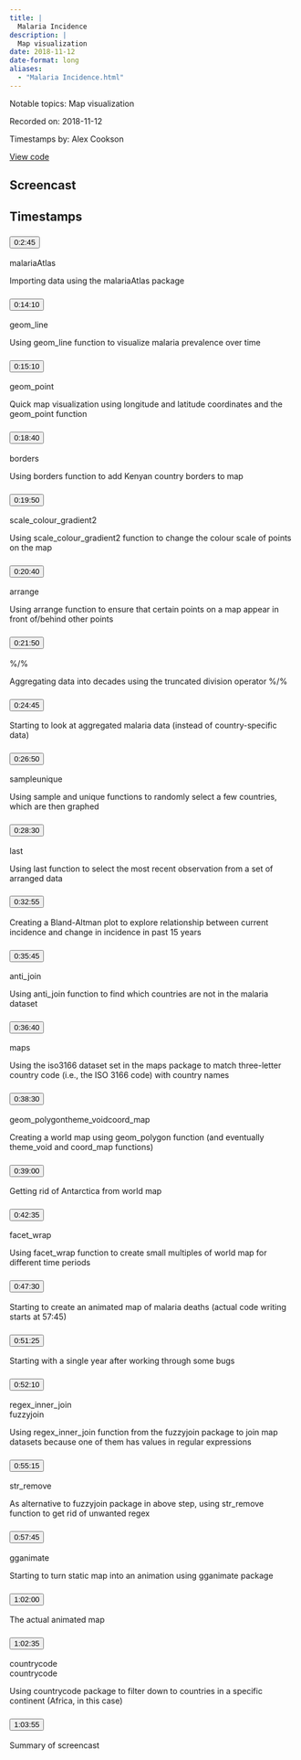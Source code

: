 ```yaml
---
title: |
  Malaria Incidence
description: |
  Map visualization
date: 2018-11-12
date-format: long
aliases:
  - "Malaria Incidence.html"
---
```


Notable topics: Map visualization

Recorded on: 2018-11-12

Timestamps by: Alex Cookson

[View code](https://github.com/dgrtwo/data-screencasts/blob/master/malaria.Rmd)

## Screencast

<div id="yt-player" data-video-id="5_6O2oDy5Jk"></div>

## Timestamps

```{=html}
<div id="topics">
  <div class="topic">
    <h3 id="ts-165">
      <button class="btn btn-link btn-timestamp" onClick="playerSkipToTimestamp(165, this)">0:2:45</button>
    </h3>
    <div class="topic_badges"><div></div><div><span class="badge-packages badge bg-primary">malariaAtlas</span></div></div>
    <div class="topic_description">
      <p>Importing data using the malariaAtlas package</p>

    </div>
  </div>
  <div class="topic">
    <h3 id="ts-850">
      <button class="btn btn-link btn-timestamp" onClick="playerSkipToTimestamp(850, this)">0:14:10</button>
    </h3>
    <div class="topic_badges"><div><span class="badge-functions badge bg-info">geom_line</span></div><div></div></div>
    <div class="topic_description">
      <p>Using geom_line function to visualize malaria prevalence over time</p>

    </div>
  </div>
  <div class="topic">
    <h3 id="ts-910">
      <button class="btn btn-link btn-timestamp" onClick="playerSkipToTimestamp(910, this)">0:15:10</button>
    </h3>
    <div class="topic_badges"><div><span class="badge-functions badge bg-info">geom_point</span></div><div></div></div>
    <div class="topic_description">
      <p>Quick map visualization using longitude and latitude coordinates and the geom_point function</p>

    </div>
  </div>
  <div class="topic">
    <h3 id="ts-1120">
      <button class="btn btn-link btn-timestamp" onClick="playerSkipToTimestamp(1120, this)">0:18:40</button>
    </h3>
    <div class="topic_badges"><div><span class="badge-functions badge bg-info">borders</span></div><div></div></div>
    <div class="topic_description">
      <p>Using borders function to add Kenyan country borders to map</p>

    </div>
  </div>
  <div class="topic">
    <h3 id="ts-1190">
      <button class="btn btn-link btn-timestamp" onClick="playerSkipToTimestamp(1190, this)">0:19:50</button>
    </h3>
    <div class="topic_badges"><div><span class="badge-functions badge bg-info">scale_colour_gradient2</span></div><div></div></div>
    <div class="topic_description">
      <p>Using scale_colour_gradient2 function to change the colour scale of points on the map</p>

    </div>
  </div>
  <div class="topic">
    <h3 id="ts-1240">
      <button class="btn btn-link btn-timestamp" onClick="playerSkipToTimestamp(1240, this)">0:20:40</button>
    </h3>
    <div class="topic_badges"><div><span class="badge-functions badge bg-info">arrange</span></div><div></div></div>
    <div class="topic_description">
      <p>Using arrange function to ensure that certain points on a map appear in front of/behind other points</p>

    </div>
  </div>
  <div class="topic">
    <h3 id="ts-1310">
      <button class="btn btn-link btn-timestamp" onClick="playerSkipToTimestamp(1310, this)">0:21:50</button>
    </h3>
    <div class="topic_badges"><div><span class="badge-functions badge bg-info">%/%</span></div><div></div></div>
    <div class="topic_description">
      <p>Aggregating data into decades using the truncated division operator %/%</p>

    </div>
  </div>
  <div class="topic">
    <h3 id="ts-1485">
      <button class="btn btn-link btn-timestamp" onClick="playerSkipToTimestamp(1485, this)">0:24:45</button>
    </h3>
    <div class="topic_badges"><div></div><div></div></div>
    <div class="topic_description">
      <p>Starting to look at aggregated malaria data (instead of country-specific data)</p>

    </div>
  </div>
  <div class="topic">
    <h3 id="ts-1610">
      <button class="btn btn-link btn-timestamp" onClick="playerSkipToTimestamp(1610, this)">0:26:50</button>
    </h3>
    <div class="topic_badges"><div><span class="badge-functions badge bg-info">sample</span><span class="badge-functions badge bg-info">unique</span></div><div></div></div>
    <div class="topic_description">
      <p>Using sample and unique functions to randomly select a few countries, which are then graphed</p>

    </div>
  </div>
  <div class="topic">
    <h3 id="ts-1710">
      <button class="btn btn-link btn-timestamp" onClick="playerSkipToTimestamp(1710, this)">0:28:30</button>
    </h3>
    <div class="topic_badges"><div><span class="badge-functions badge bg-info">last</span></div><div></div></div>
    <div class="topic_description">
      <p>Using last function to select the most recent observation from a set of arranged data</p>

    </div>
  </div>
  <div class="topic">
    <h3 id="ts-1975">
      <button class="btn btn-link btn-timestamp" onClick="playerSkipToTimestamp(1975, this)">0:32:55</button>
    </h3>
    <div class="topic_badges"><div></div><div></div></div>
    <div class="topic_description">
      <p>Creating a Bland-Altman plot to explore relationship between current incidence and change in incidence in past 15 years</p>

    </div>
  </div>
  <div class="topic">
    <h3 id="ts-2145">
      <button class="btn btn-link btn-timestamp" onClick="playerSkipToTimestamp(2145, this)">0:35:45</button>
    </h3>
    <div class="topic_badges"><div><span class="badge-functions badge bg-info">anti_join</span></div><div></div></div>
    <div class="topic_description">
      <p>Using anti_join function to find which countries are not in the malaria dataset</p>

    </div>
  </div>
  <div class="topic">
    <h3 id="ts-2200">
      <button class="btn btn-link btn-timestamp" onClick="playerSkipToTimestamp(2200, this)">0:36:40</button>
    </h3>
    <div class="topic_badges"><div></div><div><span class="badge-packages badge bg-primary">maps</span></div></div>
    <div class="topic_description">
      <p>Using the iso3166 dataset set in the maps package to match three-letter country code (i.e., the ISO 3166 code) with country names</p>

    </div>
  </div>
  <div class="topic">
    <h3 id="ts-2310">
      <button class="btn btn-link btn-timestamp" onClick="playerSkipToTimestamp(2310, this)">0:38:30</button>
    </h3>
    <div class="topic_badges"><div><span class="badge-functions badge bg-info">geom_polygon</span><span class="badge-functions badge bg-info">theme_void</span><span class="badge-functions badge bg-info">coord_map</span></div><div></div></div>
    <div class="topic_description">
      <p>Creating a world map using geom_polygon function (and eventually theme_void and coord_map functions)</p>

    </div>
  </div>
  <div class="topic">
    <h3 id="ts-2340">
      <button class="btn btn-link btn-timestamp" onClick="playerSkipToTimestamp(2340, this)">0:39:00</button>
    </h3>
    <div class="topic_badges"><div></div><div></div></div>
    <div class="topic_description">
      <p>Getting rid of Antarctica from world map</p>

    </div>
  </div>
  <div class="topic">
    <h3 id="ts-2555">
      <button class="btn btn-link btn-timestamp" onClick="playerSkipToTimestamp(2555, this)">0:42:35</button>
    </h3>
    <div class="topic_badges"><div><span class="badge-functions badge bg-info">facet_wrap</span></div><div></div></div>
    <div class="topic_description">
      <p>Using facet_wrap function to create small multiples of world map for different time periods</p>

    </div>
  </div>
  <div class="topic">
    <h3 id="ts-2850">
      <button class="btn btn-link btn-timestamp" onClick="playerSkipToTimestamp(2850, this)">0:47:30</button>
    </h3>
    <div class="topic_badges"><div></div><div></div></div>
    <div class="topic_description">
      <p>Starting to create an animated map of malaria deaths (actual code writing starts at 57:45)</p>

    </div>
  </div>
  <div class="topic">
    <h3 id="ts-3085">
      <button class="btn btn-link btn-timestamp" onClick="playerSkipToTimestamp(3085, this)">0:51:25</button>
    </h3>
    <div class="topic_badges"><div></div><div></div></div>
    <div class="topic_description">
      <p>Starting with a single year after working through some bugs</p>

    </div>
  </div>
  <div class="topic">
    <h3 id="ts-3130">
      <button class="btn btn-link btn-timestamp" onClick="playerSkipToTimestamp(3130, this)">0:52:10</button>
    </h3>
    <div class="topic_badges"><div><span class="badge-functions badge bg-info">regex_inner_join</span></div><div><span class="badge-packages badge bg-primary">fuzzyjoin</span></div></div>
    <div class="topic_description">
      <p>Using regex_inner_join function from the fuzzyjoin package to join map datasets because one of them has values in regular expressions</p>

    </div>
  </div>
  <div class="topic">
    <h3 id="ts-3315">
      <button class="btn btn-link btn-timestamp" onClick="playerSkipToTimestamp(3315, this)">0:55:15</button>
    </h3>
    <div class="topic_badges"><div><span class="badge-functions badge bg-info">str_remove</span></div><div></div></div>
    <div class="topic_description">
      <p>As alternative to fuzzyjoin package in above step, using str_remove function to get rid of unwanted regex</p>

    </div>
  </div>
  <div class="topic">
    <h3 id="ts-3465">
      <button class="btn btn-link btn-timestamp" onClick="playerSkipToTimestamp(3465, this)">0:57:45</button>
    </h3>
    <div class="topic_badges"><div></div><div><span class="badge-packages badge bg-primary">gganimate</span></div></div>
    <div class="topic_description">
      <p>Starting to turn static map into an animation using gganimate package</p>

    </div>
  </div>
  <div class="topic">
    <h3 id="ts-3720">
      <button class="btn btn-link btn-timestamp" onClick="playerSkipToTimestamp(3720, this)">1:02:00</button>
    </h3>
    <div class="topic_badges"><div></div><div></div></div>
    <div class="topic_description">
      <p>The actual animated map</p>

    </div>
  </div>
  <div class="topic">
    <h3 id="ts-3755">
      <button class="btn btn-link btn-timestamp" onClick="playerSkipToTimestamp(3755, this)">1:02:35</button>
    </h3>
    <div class="topic_badges"><div><span class="badge-functions badge bg-info">countrycode</span></div><div><span class="badge-packages badge bg-primary">countrycode</span></div></div>
    <div class="topic_description">
      <p>Using countrycode package to filter down to countries in a specific continent (Africa, in this case)</p>

    </div>
  </div>
  <div class="topic">
    <h3 id="ts-3835">
      <button class="btn btn-link btn-timestamp" onClick="playerSkipToTimestamp(3835, this)">1:03:55</button>
    </h3>
    <div class="topic_badges"><div></div><div></div></div>
    <div class="topic_description">
      <p>Summary of screencast</p>

    </div>
  </div>
</div>
```
     
<script>
// 2. This code loads the IFrame Player API code asynchronously.
var tag = document.createElement("script");

tag.src = "https://www.youtube.com/iframe_api";
var firstScriptTag = document.getElementsByTagName("script")[0];
firstScriptTag.parentNode.insertBefore(tag, firstScriptTag);

// 3. This function creates an <iframe> (and YouTube player)
//    after the API code downloads.
var videoId = document.getElementById("yt-player").dataset.videoId;
var player;
function onYouTubeIframeAPIReady() {
  player = new YT.Player("yt-player", {
    height: "486",
    width: "864",
    videoId: videoId,
    playerVars: {
      "playsinline": 1
    },
    events: {
      onStateChange: function(event) {
        if (event.data == YT.PlayerState.PLAYING) {
          followTimestamps()
        }
      }
    }
  });
}

function playerSkipToTimestamp(seconds, tsElement) {
  player.seekTo(seconds, true)
  tsElement.scrollIntoView()
  document.getElementById("screencast").scrollIntoView()
}

const timestamps = Array.from(document.querySelectorAll('.topic h3[id^="ts-"]'))
  .map(el => el.id.replace('ts-', ''))

function followTimestamps() {
  if (player.getPlayerState() !== 1) {
    return
  }
  const currentTime = `${Math.floor(player.getCurrentTime())}`
  if (timestamps.includes(currentTime)) {
    const el = document.getElementById(`ts-${currentTime}`)
    if (el) {
      el.scrollIntoView()
      document.getElementById("screencast").scrollIntoView()
    }
  }
  setTimeout(followTimestamps, 1000)
}
</script>

